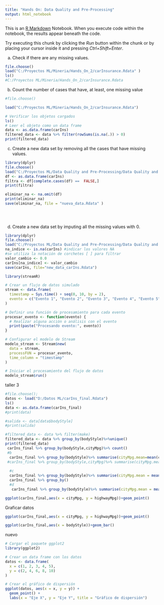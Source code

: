 ```yaml
---
title: "Hands On: Data Quality and Pre-Processing"
output: html_notebook
---
```


This is an [R Markdown](http://rmarkdown.rstudio.com) Notebook. When you execute code within the notebook, the results appear beneath the code. 

Try executing this chunk by clicking the *Run* button within the chunk or by placing your cursor inside it and pressing *Ctrl+Shift+Enter*. 

(a) Check if there are any missing values.

```r
file.choose()
load("C:/Proyectos ML/Mineria/Hands_On_2/carInsurance.Rdata" )
ls()
#C:/Proyectos ML/Mineria/Hands_On_2/carInsurance.Rdata
```

(b) Count the number of cases that have, at least, one missing value


```r

#file.choose()

load("C:/Proyectos ML/Mineria/Hands_On_2/carInsurance.Rdata")

# Verificar los objetos cargados
ls()
# Leer el objeto como un data frame
data <- as.data.frame(carIns)
filtered_data <- data %>% filter(rowSums(is.na(.)) > 0)
print(filtered_data)
```


(c) Create a new data set by removing all the cases that have missing values.

```r
library(dplyr)
file.choose()
load("C:/Proyectos ML/Data Quality and Pre-Processing/Data Quality and Pre-Processing/tidyimpute/carInsurance.Rdata")
df <- as.data.frame(carIns)
filtra <- df[complete.cases(df) ==  FALSE,]
print(filtra)

eliminar_na <- na.omit(df)
print(eliminar_na)
save(eliminar_na, file = "nueva_data.Rdata" )
  
  
  


``` 


(d) Create a new data set by imputing all the missing values with 0.


```r

library(dplyr)
file.choose()
load("C:/Proyectos ML/Data Quality and Pre-Processing/Data Quality and Pre-Processing/tidyimpute/carInsurance.Rdata")
na_indice <- is.na(carIns) #indicar los valores NA
#se utiliza la notación de corchetes [ ] para filtrar 
valor_cambio <- 0.0
carIns[na_indice] <- valor_cambio
save(carIns, file="new_data_carIns.Rdata")

```


```r
library(streamR)

# Crear un flujo de datos simulado
stream <- data.frame(
  timestamp = Sys.time() + seq(0, 10, by = 2),
  evento = c("Evento 1", "Evento 2", "Evento 3", "Evento 4", "Evento 5")
)

# Definir una función de procesamiento para cada evento
procesar_evento <- function(evento) {
  # Realizar alguna acción o análisis con el evento
  print(paste("Procesando evento:", evento))
}

# Configurar el modelo de Stream
modelo_stream <- Stream$new(
  data = stream,
  processFUN = procesar_evento,
  time_column = "timestamp"
)

# Iniciar el procesamiento del flujo de datos
modelo_stream$run()


```
taller 3

```r
#file.choose();
datos <- load("D:/Datos ML/carIns_final.Rdata")
ls()
data <- as.data.frame(carIns_final)
#print(data)

#salida <- data[data$bodyStyle]
#print(salida)

#filtered_data <- data %>% filter(make)
filtered_data <- data %>% group_by(bodyStyle)%>%unique()
print(filtered_data)
 carIns_final %>% group_by(bodyStyle,cityMpg)%>% count()
 #b
  carIns_final %>% group_by(bodyStyle)%>% summarise(cityMpg.mean=mean(cityMpg))
 #carIns_final %>% group_by(bodyStyle,cityMpg)%>% summarise(cityMpg.mea)
  
  #c
  carIns_final %>% group_by(bodyStyle)%>% summarise(cityMpg.mean = mean(cityMpg),cityMpg.sd = sd(cityMpg))
  carIns_final %>% group_by()
  #d
   carIns_final %>% group_by(bodyStyle)%>% summarise(cityMpg.mean = mean(cityMpg),cityMpg.sd = sd(cityMpg),highwayMpg.mean = mean(highwayMpg))

ggplot(carIns_final,aes(x = cityMpg, y = highwayMpg))+geom_point()
```

Graficar datos

```r
ggplot(carIns_final,aes(x = cityMpg, y = highwayMpg))+geom_point()

```


```r
ggplot(carIns_final,aes(x = bodyStyle))+geom_bar() 

```

nuevo
```r
# Cargar el paquete ggplot2
library(ggplot2)

# Crear un data frame con los datos
datos <- data.frame(
  x = c(1, 2, 3, 4, 5),
  y = c(2, 4, 6, 8, 10)
)

# Crear el gráfico de dispersión
ggplot(datos, aes(x = x, y = y)) +
  geom_point() +
  labs(x = "Eje X", y = "Eje Y", title = "Gráfico de dispersión")

```


